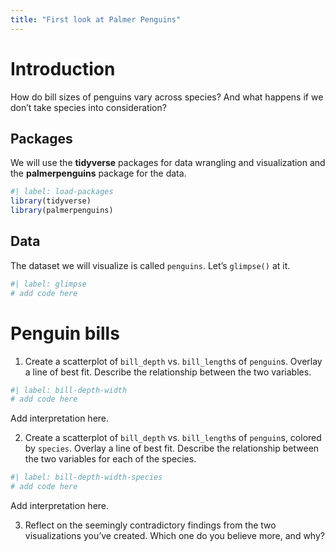 ```yaml
---
title: "First look at Palmer Penguins"
---
```


# Introduction

How do bill sizes of penguins vary across species? And what happens if we don't take species into consideration?

## Packages

We will use the **tidyverse** packages for data wrangling and visualization and the **palmerpenguins** package for the data.

```r
#| label: load-packages
library(tidyverse)
library(palmerpenguins)
```

## Data

The dataset we will visualize is called `penguins`.
Let's `glimpse()` at it.

```r
#| label: glimpse
# add code here
```

# Penguin bills

1.  Create a scatterplot of `bill_depth` vs. `bill_length`s of `penguin`s. Overlay a line of best fit. Describe the relationship between the two variables.

```r
#| label: bill-depth-width
# add code here
```

Add interpretation here.

2.  Create a scatterplot of `bill_depth` vs. `bill_length`s of `penguin`s, colored by `species`. Overlay a line of best fit. Describe the relationship between the two variables for each of the species.

```r
#| label: bill-depth-width-species
# add code here
```

Add interpretation here.

3.  Reflect on the seemingly contradictory findings from the two visualizations you've created. Which one do you believe more, and why?
